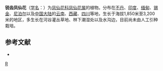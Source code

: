 {{Speciesbox 
| taxon = Impatiens arguta
| authority = Hook. f. et Thoms.
}}
'''锐齿凤仙花'''（[[学名|学名]]：{{lang|la|''Impatiens arguta''}}）为[[凤仙花科|凤仙花科]][[凤仙花属|凤仙花属]]的植物。分布在[[不丹|不丹]]、[[印度|印度]]、[[缅甸|缅甸]]、[[锡金|锡金]]、[[尼泊尔|尼泊尔]]以及[[中国大陆|中国大陆]]的[[云南|云南]]、[[西藏|西藏]]、[[四川|四川]]等地，生长于海拔1,850米至3,200米的地区，多生长在河谷灌丛草地、林下潮湿处以及水沟边，目前尚未由人工引种栽培。

== 参考文献 ==
<div class="references-small">
* {{cite web| url =http://www.bioinfo.cn/db05/KmzwSpecies.php?action=view&id=1939| title =锐齿凤仙花| work =《中国高等植物数据库全库》| publisher =中国科学院微生物研究所| author =昆明植物研究所| accessdate =2009-02-22| archive-date =2016-03-05| archive-url =https://web.archive.org/web/20160305080600/http://www.bioinfo.cn/db05/KmzwSpecies.php?action=view&id=1939| dead-url =yes}}
</div>
{{Taxonbar}}

[[Category:凤仙花属|R]]